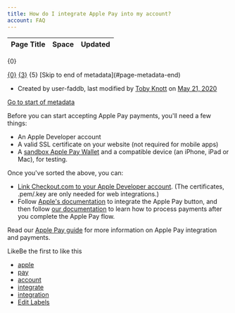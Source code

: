 ```yaml
---
title: How do I integrate Apple Pay into my account?
account: FAQ 
---
```


<table class="aui"> <thead> <tr class="header"> <th class="search-result-title">Page Title</th> <th class="search-result-space">Space</th> <th class="search-result-date">Updated</th> </tr> </thead> </table> <p class="search-result-count">{0}</p> <tr class="search-result"> <td class="search-result-title"><a href="{1}" class="content-type-{2}"><span>{0}</span></a></td> <td class="search-result-space"><a class="space" href="/display/{4}/" title="{3}">{3}</a></td> <td class="search-result-date"><span class="date" title="{6}">{5}</span></td> </tr> [Skip to end of metadata](#page-metadata-end)

*   Created by user-faddb, last modified by [Toby Knott](    /display/~toby.knott
    ) on [May 21, 2020](/pages/diffpagesbyversion.action?pageId=721135&selectedPageVersions=6&selectedPageVersions=7 "Show changes")

[Go to start of metadata](#page-metadata-start)

Before you can start accepting Apple Pay payments, you'll need a few things:

*   An Apple Developer account
*   A valid SSL certificate on your website (not required for mobile apps)
*   A [sandbox Apple Pay Wallet](https://developer.apple.com/apple-pay/sandbox-testing/) and a compatible device (an iPhone, iPad or Mac), for testing.

Once you've sorted the above, you can:

*   [Link Checkout.com to your Apple Developer account](/payment-methods/wallets/apple-pay). (The certificates, .pem/.key are only needed for web integrations.)
*   Follow [Apple's documentation](https://developer.apple.com/apple-pay/implementation/) to integrate the Apple Pay button, and then follow [our documentation](/payment-methods/wallets/apple-pay) to learn how to process payments after you complete the Apple Pay flow.

Read our [Apple Pay guide](/display/DOCS/Apple+Pay) for more information on Apple Pay integration and payments.

LikeBe the first to like this

*   [apple](/label/FAQ/apple)
*   [pay](/label/FAQ/pay)
*   [account](/label/FAQ/account)
*   [integrate](/label/FAQ/integrate)
*   [integration](/label/FAQ/integration)
*   [Edit Labels](# "Edit Labels (Type 'l')")




